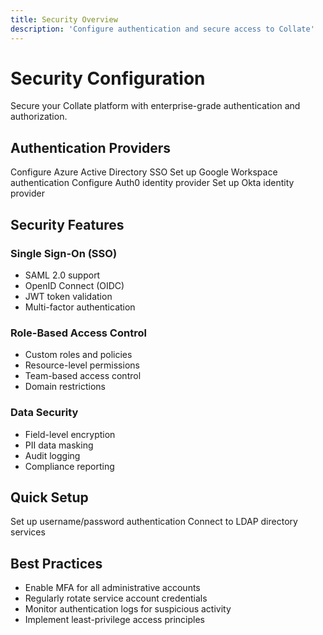 ```yaml
---
title: Security Overview
description: 'Configure authentication and secure access to Collate'
---
```


# Security Configuration

Secure your Collate platform with enterprise-grade authentication and authorization.

## Authentication Providers

<CardGroup cols={2}>
  <Card title="Azure SSO" icon="microsoft" href="/security/sso/azure">
    Configure Azure Active Directory SSO
  </Card>
  <Card title="Google SSO" icon="google" href="/security/sso/google">
    Set up Google Workspace authentication
  </Card>
  <Card title="Auth0 SSO" icon="auth0" href="/security/sso/auth0">
    Configure Auth0 identity provider
  </Card>
  <Card title="Okta SSO" icon="okta" href="/security/sso/okta">
    Set up Okta identity provider
  </Card>
</CardGroup>

## Security Features

### Single Sign-On (SSO)
- SAML 2.0 support
- OpenID Connect (OIDC)
- JWT token validation
- Multi-factor authentication

### Role-Based Access Control
- Custom roles and policies
- Resource-level permissions
- Team-based access control
- Domain restrictions

### Data Security
- Field-level encryption
- PII data masking
- Audit logging
- Compliance reporting

## Quick Setup

<CardGroup cols={1}>
  <Card title="Basic Authentication" icon="shield" href="/security/basic-auth">
    Set up username/password authentication
  </Card>
  <Card title="LDAP Integration" icon="users" href="/security/ldap">
    Connect to LDAP directory services
  </Card>
</CardGroup>

## Best Practices

- Enable MFA for all administrative accounts
- Regularly rotate service account credentials
- Monitor authentication logs for suspicious activity
- Implement least-privilege access principles